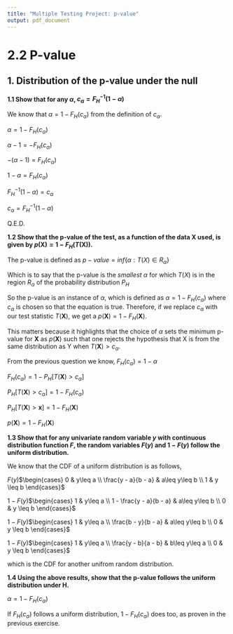 ```yaml
---
title: "Multiple Testing Project: p-value"
output: pdf_document
---
```


# 2.2 P-value

## 1. Distribution of the p-value under the null

**1.1 Show that for any $\alpha$, $c_{\alpha} = F_{H}^{-1}(1 - \alpha)$**

We know that $\alpha = 1 - F_{H}(c_{\alpha})$ from the definition of $c_{\alpha}$.

$\alpha = 1 - F_{H}(c_{\alpha})$

$\alpha - 1 = - F_{H}(c_{\alpha})$

$-(\alpha - 1) = F_{H}(c_{\alpha})$

$1 - \alpha = F_{H}(c_{\alpha})$

$F^{-1}_{H}(1 - \alpha) = c_{\alpha}$

$c_{\alpha} = F^{-1}_{H}(1 - \alpha)$

Q.E.D.

**1.2 Show that the p-value of the test, as a function of the data X used, is given by $p(\textbf{X}) = 1 - F_{H}(T(\textbf{X}))$.**

The p-value is defined as $p-value = inf\{\alpha : T(X) \in R_{\alpha}\}$

Which is to say that the p-value is the *smallest* $\alpha$ for which $T(X)$ is in the region $R_{\alpha}$ of the probability distribution $P_{H}$

So the p-value is an instance of $\alpha$, which is defined as $\alpha = 1 - F_{H}(c_{\alpha})$ where $c_{\alpha}$ is chosen so that the equation is true. Therefore, if we replace $c_{\alpha}$ with our test statistic $T(\textbf{X})$, we get a $p(\textbf{X}) = 1 - F_{H}(\textbf{X})$.

This matters because it highlights that the choice of $\alpha$ sets the minimum p-value for $\textbf{X}$ as $p(\textbf{X})$ such that one rejects the hypothesis that X is from the same distribution as Y when $T(\textbf{X}) > c_{\alpha}$.

From the previous question we know, 
$F_{H}(c_{\alpha}) = 1 - \alpha$

$F_{H}(c_{\alpha}) = 1 - P_{H}[T(\textbf{X}) > c_{\alpha}]$

$P_{H}[T(\textbf{X}) > c_{\alpha}] = 1 - F_{H}(c_{\alpha})$

$P_{H}[T(\textbf{X}) > \textbf{x}] = 1 - F_{H}(\textbf{X})$

$p(\textbf{X}) = 1 - F_{H}(\textbf{X})$


**1.3 Show that for any univariate random variable $y$ with continuous distribution function $F$, the random variables $F(y)$ and $1 - F(y)$ follow the uniform distribution.**

We know that the CDF of a uniform distribution is as follows,

$F(y)$$\begin{cases} 
      0 & y\leq a \\
      \frac{y - a}{b - a} & a\leq y\leq b \\
      1 & y \leq b  
   \end{cases}$

$1 - F(y)$$\begin{cases} 
      1 & y\leq a \\
      1 - \frac{y - a}{b - a} & a\leq y\leq b \\
      0 & y \leq b  
   \end{cases}$

$1 - F(y)$$\begin{cases} 
      1 & y\leq a \\
      \frac{b - y}{b - a} & a\leq y\leq b \\
      0 & y \leq b  
   \end{cases}$

$1 - F(y)$$\begin{cases} 
      1 & y\leq a \\
      \frac{y - b}{a - b} & b\leq y\leq a \\
      0 & y \leq b  
   \end{cases}$

which is the CDF for another unifrom random distribution.

**1.4 Using the above results, show that the p-value follows the uniform distribution under H.**

$\alpha = 1 - F_{H}(c_{\alpha})$

If $F_{H}(c_{\alpha})$ follows a uniform distribution, $1 - F_{H}(c_{\alpha})$ does too, as proven in the previous exercise. 


